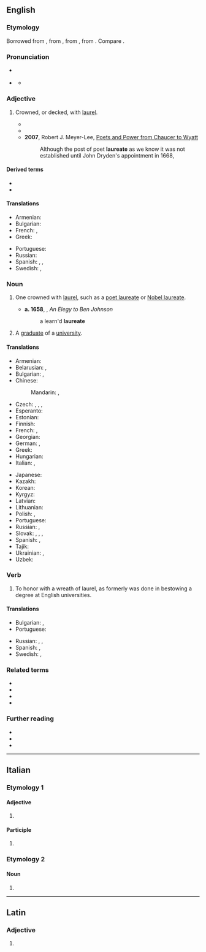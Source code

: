 {{also|lauréate}}
==English==
{{wikipedia}}
{{Webster 1913}}

===Etymology===
Borrowed from {{bor|en|la|laureatus}}, from {{m|la|laurea||laurel tree}}, from {{m|la|laureus||of laurel}}, from {{m|la|laurus||laurel}}. Compare {{cog|fr|lauréat}}.

===Pronunciation===
* {{a|UK}} {{IPA|en|/ˈlɒ.ɹi.ət/|/ˈlɔːɹ.i.ət/}}
* {{a|US}} {{IPA|en|/ˈlɔɹ.i.ət/|/ˈlɑɹ.i.ət/}}
** {{audio|en|LL-Q1860 (eng)-Vealhurl-laureate.wav|Audio (UK)}}

===Adjective===
{{en-adj|-}}

# {{lb|en|sometimes|_|postpositive}} Crowned, or decked, with [[laurel]].
#*{{RQ:Milton Poems|poem=Lycidas|passage=To strew the '''laureate''' hearse where [[Lycid]] lies.}}
#* {{RQ:Pope Dunciad|passage=Soft on her lap her '''laureate''' son reclines.}}
#* '''2007''', Robert J. Meyer-Lee, [https://books.google.com/books?id=xUP6iNUNMG4C&pg=PA15&dq=%22poet+laureate%22&hl=en&sa=X&ved=0ahUKEwin6uiU_LrMAhUO0WMKHeJABTE4tAEQ6AEIUTAJ#v=onepage&q=%22poet%20laureate%22&f=false Poets and Power from Chaucer to Wyatt]
#*: Although the post of poet '''laureate''' as we know it was not established until John Dryden's appointment in 1668,

====Derived terms====
* {{l|en|poet laureate}}
* {{l|en|Nobel laureate}}

====Translations====
{{trans-top|one crowned with laurel}}
* Armenian: {{t+|hy|դափնեկիր}}
* Bulgarian: {{t+|bg|увенча́н}}
* French: {{t+|fr|lauréat|m}}, {{t+|fr|lauréate|f}}
* Greek: {{t+|el|δαφνοστεφής}}
{{trans-mid}}
* Portuguese: {{t|pt|laureado|m}}
* Russian: {{t+|ru|уве́нчанный}}
* Spanish: {{t+|es|laureado}}, {{t+|es|galardonado}}, {{t+|es|ganador|m}}
* Swedish: {{t|sv|lagerkransad}}, {{t|sv|lagerkrönt}}
{{trans-bottom}}

===Noun===
{{en-noun}}

# {{lb|en|dated}} One crowned with [[laurel]], such as a [[poet laureate]] or [[Nobel laureate]].
#* '''a. 1658''', {{w|John Cleveland}}, ''An Elegy to Ben Johnson''
#*: a learn'd '''laureate'''
# A [[graduate]] of a [[university]].

====Translations====
{{trans-top|one crowned with laurel}}
* Armenian: {{t+|hy|դափնեկիր}}
* Belarusian: {{t|be|лаўрэа́т|m}}, {{t|be|лаўрэа́тка|f}}
* Bulgarian: {{t+|bg|лауреа́т|m}}, {{t|bg|лауреа́тка|f}}
* Chinese:
*: Mandarin: {{t|cmn|獲獎者}}, {{t|cmn|获奖者|tr=huòjiǎngzhě}}
* Czech: {{t|cs|nositel|m}}, {{t|cs|nositelka|f}}, {{t+|cs|laureát|m}}, {{t|cs|laureátka|f}}
* Esperanto: {{t|eo|laŭreato}}
* Estonian: {{t|et|laureaat}}
* Finnish: {{t-needed|fi}}
* French: {{t+|fr|lauréat|m}}, {{t+|fr|lauréate|f}}
* Georgian: {{t|ka|ლაურეატი}}
* German: {{t+|de|Laureat|m}}, {{t+|de|Laureatin|f}}
* Greek: {{t+|el|δαφνοστεφής|m|f}}
* Hungarian: {{t+|hu|díjnyertes}}
* Italian: {{t+|it|laureato|m}}, {{t+|it|laureata|f}}
{{trans-mid}}
* Japanese: {{t|ja|受賞者|tr=じゅしょうしゃ, jushōsha}}
* Kazakh: {{t|kk|лауреат}}
* Korean: {{t+|ko|수상자(受賞者)}}
* Kyrgyz: {{t|ky|лауреат}}
* Latvian: {{t|lv|laureāts|m}}
* Lithuanian: {{t|lt|laureatas|m}}
* Polish: {{t+|pl|laureat|m}}, {{t|pl|laureatka|f}}
* Portuguese: {{t|pt|laureado|m}}
* Russian: {{t+|ru|лауреа́т|m}}, {{t+|ru|лауреа́тка|f}}
* Slovak: {{t|sk|nositeľ|m}}, {{t|sk|nositeľka|f}}, {{t|sk|laureát|m}}, {{t|sk|laureátka|f}}
* Spanish: {{t+|es|laureado}}, {{t+|es|galardonado}}
* Tajik: {{t|tg|лауреат}}
* Ukrainian: {{t+|uk|лауреа́т|m}}, {{t|uk|лауреа́тка|f}}
* Uzbek: {{t+|uz|laureat}}
{{trans-bottom}}

===Verb===
{{en-verb}}

# {{lb|en|intransitive}} To honor with a wreath of laurel, as formerly was done in bestowing a degree at English universities.

====Translations====
{{trans-top|to honor with a wreath of laurel}}
* Bulgarian: {{t+|bg|увенча́вам|impf}}, {{t|bg|увенча́я|pf}}
* Portuguese: {{t+|pt|laurear}}
{{trans-mid}}
* Russian: {{t+|ru|венча́ть|impf}}, {{t+|ru|уве́нчивать|impf}}, {{t+|ru|увенча́ть|pf}}
* Spanish: {{t+|es|laurear}}, {{t+|es|galardonar}}
* Swedish: {{t|sv|lagerkransa}}, {{t|sv|lagerkröna}}
{{trans-bottom}}

===Related terms===
* {{l|en|lauraceous}}
* {{l|en|laurel}}
* {{l|en|laurestine}}
* {{l|en|lauriferous}}

===Further reading===
* {{R:Webster 1913}}
* {{R:Century 1911}}
* {{R:OneLook}}

----

==Italian==

===Etymology 1===

====Adjective====
{{head|it|adjective form}}

# {{feminine plural of|it|laureato}}

====Participle====
{{head|it|past participle form|g=f-p}}

# {{feminine plural of|it|laureato}}

===Etymology 2===

====Noun====
{{head|it|noun form|g=f}}

# {{plural of|it|laureata}}

----

==Latin==

===Adjective===
{{la-adj-form|laureāte}}

# {{inflection of|la|laureātus||voc|m|s}}